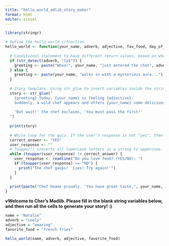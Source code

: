 ```yaml
---
title: "hello_world_adlib_story_maker"
format: html
editor: visual
---
```


```r
library(stringr)
```

```r
# Define the hello_world ()function
hello_world <- function(your_name, adverb, adjective, fav_food, day_of_week) {
  
  # Conditional statement to have different return values, based on whether the       input adverb is ended by "ly"
  if (str_detect(adverb, "ly$")) {
    greeting <- paste("Whoa!", your_name, "just entered the chat", adverb, "!")
  } else {
    greeting <- paste(your_name, "walks in with a mysterious aura...")
  }
  
  # Story template. Using str_glue to insert variables inside the strings
  story <- str_glue("
    {greeting} Today, {your_name} is feeling {adjective}. 
    Suddenly, a wild chef appears and offers {your_name} some delicious {fav_food}.
    
    'But wait!' the chef exclaims, 'You must pass the first!'
  ")
  
  print(story)
  
  # While loop for the quiz. If the user's response is not "yes", then they cannot    get out of the loop. So they are "forced" to answer "yes" :)
  correct_answer <- "YES"
  user_response <- ""
  # Toupper() converts all lowercase letters in a string to uppercase. So if the      user answers "yes", it will be converted to "YES"
  while (toupper(user_response) != correct_answer) {
    user_response <- readline("Do you love food? (YES/NO): ")
    if (toupper(user_response) == "NO") {
      print("The chef gasps! 'Lies! Try again!'")
    }
  }
  
  print(paste("Chef beams proudly. 'You have great taste,", your_name, "! Enjoy your", fav_food, "!'"))
}
```

**vWelcome to Cher's Madlib. Please fill in the blank string variables below, and then run all the cells to generate your story! :)**

```r
name = "Natalie"
adverb = "cooly"
adjective = "amazing"
favorite_food = "french fries"

hello_world(name, adverb, adjective, favorite_food)
```
